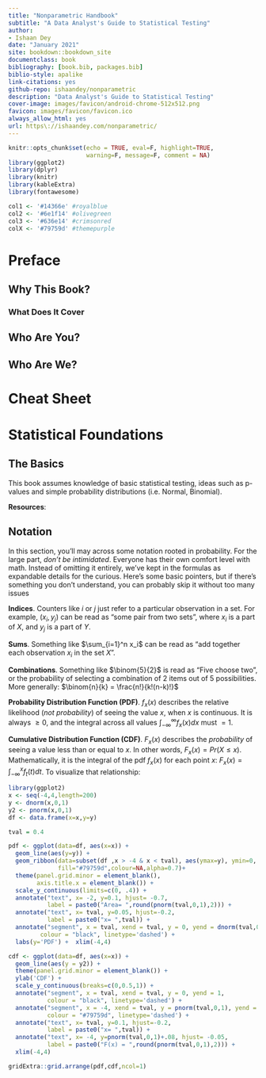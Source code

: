 ```yaml
--- 
title: "Nonparametric Handbook"
subtitle: "A Data Analyst's Guide to Statistical Testing"
author: 
- Ishaan Dey
date: "January 2021"
site: bookdown::bookdown_site
documentclass: book
bibliography: [book.bib, packages.bib]
biblio-style: apalike
link-citations: yes
github-repo: ishaandey/nonparametric
description: "Data Analyst's Guide to Statistical Testing"
cover-image: images/favicon/android-chrome-512x512.png
favicon: images/favicon/favicon.ico
always_allow_html: yes
url: https\://ishaandey.com/nonparametric/
---
```


```r
knitr::opts_chunk$set(echo = TRUE, eval=F, highlight=TRUE,
                      warning=F, message=F, comment = NA)
library(ggplot2)
library(dplyr)
library(knitr)
library(kableExtra)
library(fontawesome)

col1 <- '#14366e' #royalblue
col2 <- '#6e1f14' #olivegreen
col3 <- '#636e14' #crimsonred
colX <- '#79759d' #themepurple
```


# Preface {-}

## Why This Book? {-} 

### What Does It Cover {-}

## Who Are You? {-}

## Who Are We? {-}

# Cheat Sheet {-}

# Statistical Foundations {-}

## The Basics {-}

This book assumes knowledge of basic statistical testing, ideas such as p-values and simple probability distributions (i.e. Normal, Binomial). 

**Resources**:

## Notation {-}
In this section, you'll may across some notation rooted in probability. For the large part, *don't be intimidated*. Everyone has their own comfort level with math. Instead of omitting it entirely, we've kept in the formulas as expandable details for the curious. Here's some basic pointers, but if there's something you don't understand, you can probably skip it without too many issues

**Indices**. Counters like $i$ or $j$ just refer to a particular observation in a set. For example, $(x_i,y_j)$ can be read as "some pair from two sets", where $x_i$ is a part of $X$, and $y_j$ is a part of $Y$.

**Sums**. Something like $\sum_{i=1}^n x_i$ can be read as "add together each observation $x_i$ in the set $X$".

**Combinations**. Something like $\binom{5}{2}$ is read as "Five choose two", or the probability of selecting a combination of 2 items out of 5 possibilities. More generally: $\binom{n}{k} = \frac{n!}{k!(n-k)!}$

**Probability Distribution Function (PDF)**. $f_x(x)$ describes the relative likelihood (*not probability*) of seeing the value $x$, when $x$ is continuous. It is always $\geq0$, and the integral across all values $\int_{-\infty}^{\infty}f_x(x)dx$ must $=1$.

**Cumulative Distribution Function (CDF)**. $F_x(x)$ describes the *probability* of seeing a value less than or equal to $x$. In other words, $F_x(x) = Pr(X\leq x)$. Mathematically, it is the integral of the pdf $f_x(x)$ for each point $x$: $F_x(x) = \int_{-\infty}^{x}f_t(t)dt$. To visualize that relationship:

```r
library(ggplot2)
x <- seq(-4,4,length=200)
y <- dnorm(x,0,1)
y2 <- pnorm(x,0,1)
df <- data.frame(x=x,y=y)

tval = 0.4

pdf <- ggplot(data=df, aes(x=x)) +
  geom_line(aes(y=y)) +
  geom_ribbon(data=subset(df ,x > -4 & x < tval), aes(ymax=y), ymin=0,
              fill="#79759d",colour=NA,alpha=0.7)+
  theme(panel.grid.minor = element_blank(),
        axis.title.x = element_blank()) +  
  scale_y_continuous(limits=c(0, .4)) +
  annotate("text", x= -2, y=0.1, hjust= -0.7,
           label = paste0("Area= ",round(pnorm(tval,0,1),2))) +
  annotate("text", x= tval, y=0.05, hjust=-0.2,
           label = paste0("x= ",tval)) +
  annotate("segment", x = tval, xend = tval, y = 0, yend = dnorm(tval,0,1), 
         colour = "black", linetype='dashed') + 
  labs(y='PDF') +  xlim(-4,4) 

cdf <- ggplot(data=df, aes(x=x)) + 
  geom_line(aes(y = y2)) +
  theme(panel.grid.minor = element_blank()) + 
  ylab('CDF') +
  scale_y_continuous(breaks=c(0,0.5,1)) +
  annotate("segment", x = tval, xend = tval, y = 0, yend = 1, 
           colour = "black", linetype='dashed') + 
  annotate("segment", x = -4, xend = tval, y = pnorm(tval,0,1), yend = pnorm(tval,0,1), 
           colour = "#79759d", linetype='dashed') +
  annotate("text", x= tval, y=0.1, hjust=-0.2,
           label = paste0("x= ",tval)) +
  annotate("text", x= -4, y=pnorm(tval,0,1)+.08, hjust= -0.05,
           label = paste0("F(x) = ",round(pnorm(tval,0,1),2))) + 
  xlim(-4,4)

gridExtra::grid.arrange(pdf,cdf,ncol=1)
```